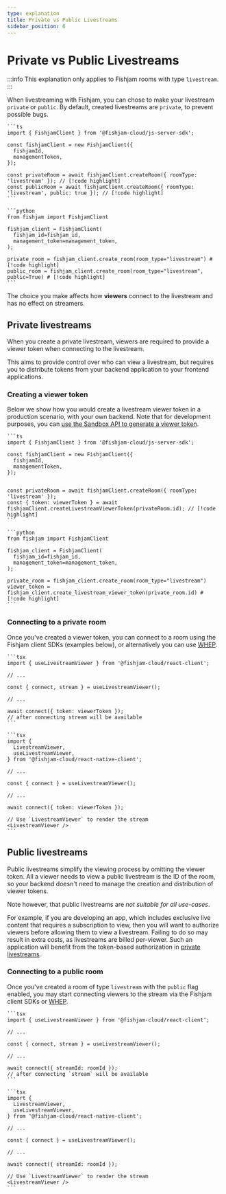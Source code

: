 ```yaml
---
type: explanation
title: Private vs Public Livestreams
sidebar_position: 6
---
```



# Private vs Public Livestreams

:::info
This explanation only applies to Fishjam rooms with type `livestream`.
:::

When livestreaming with Fishjam, you can chose to make your livestream `private` or `public`.
By default, created livestreams are `private`, to prevent possible bugs.

<Tabs groupId="language">
  <TabItem value="ts" label="Typescript">
  
    ```ts
    import { FishjamClient } from '@fishjam-cloud/js-server-sdk';

    const fishjamClient = new FishjamClient({
      fishjamId,
      managementToken,
    });

    const privateRoom = await fishjamClient.createRoom({ roomType: 'livestream' }); // [!code highlight]
    const publicRoom = await fishjamClient.createRoom({ roomType: 'livestream', public: true }); // [!code highlight]
    ```

  </TabItem>

  <TabItem value="python" label="Python">

    ```python
    from fishjam import FishjamClient

    fishjam_client = FishjamClient(
      fishjam_id=fishjam_id,
      management_token=management_token,
    );

    private_room = fishjam_client.create_room(room_type="livestream") # [!code highlight]
    public_room = fishjam_client.create_room(room_type="livestream", public=True) # [!code highlight]
    ```

  </TabItem>
</Tabs>

The choice you make affects how **viewers** connect to the livestream and has no effect on streamers.

## Private livestreams

When you create a private livestream, viewers are required to provide a viewer token when connecting to the livestream.

This aims to provide control over who can view a livestream, but requires you to distribute tokens from your backend application to your frontend applications.

### Creating a viewer token

Below we show how you would create a livestream viewer token in a production scenario, with your own backend.
Note that for development purposes, you can [use the Sandbox API to generate a viewer token](../tutorials/livestreaming#obtaining-a-token-1).

<Tabs groupId="language">
  <TabItem value="ts" label="Typescript">
  
    ```ts
    import { FishjamClient } from '@fishjam-cloud/js-server-sdk';

    const fishjamClient = new FishjamClient({
      fishjamId,
      managementToken,
    });


    const privateRoom = await fishjamClient.createRoom({ roomType: 'livestream' });
    const { token: viewerToken } = await fishjamClient.createLivestreamViewerToken(privateRoom.id); // [!code highlight]
    ```

  </TabItem>

  <TabItem value="python" label="Python">

    ```python
    from fishjam import FishjamClient

    fishjam_client = FishjamClient(
      fishjam_id=fishjam_id,
      management_token=management_token,
    );

    private_room = fishjam_client.create_room(room_type="livestream")
    viewer_token = fishjam_client.create_livestream_viewer_token(private_room.id) # [!code highlight]
    ```

  </TabItem>
</Tabs>

### Connecting to a private room

Once you've created a viewer token, you can connect to a room using the Fishjam client SDKs (examples below), or alternatively you can use [WHEP](../how-to/features/whip-whep#private-livestreams).

<Tabs groupId="platform">
  <TabItem value="react" label="React">
  
    ```tsx
    import { useLivestreamViewer } from '@fishjam-cloud/react-client';

    // ...

    const { connect, stream } = useLivestreamViewer();

    // ...

    await connect({ token: viewerToken });
    // after connecting stream will be available
    ```

  </TabItem>

  <TabItem value="react-native" label="React Native">

    ```tsx
    import {
      LivestreamViewer,
      useLivestreamViewer,
    } from '@fishjam-cloud/react-native-client';

    // ...

    const { connect } = useLivestreamViewer();

    // ...

    await connect({ token: viewerToken });

    // Use `LivestreamViewer` to render the stream
    <LivestreamViewer />
    ```

  </TabItem>
 </Tabs>

## Public livestreams

Public livestreams simplify the viewing process by omitting the viewer token.
All a viewer needs to view a public livestream is the ID of the room, so your backend doesn't need to manage the creation and distribution of viewer tokens.

Note however, that public livestreams are _not suitable for all use-cases_.

For example, if you are developing an app, which includes exclusive live content that requires a subscription to view, then you will want to authorize viewers before allowing them to view a livestream.
Failing to do so may result in extra costs, as livestreams are billed per-viewer.
Such an application will benefit from the token-based authorization in [private livestreams](#private-livestreams).

### Connecting to a public room

Once you've created a room of type `livestream` with the `public` flag enabled, you may start connecting viewers to the stream via the Fishjam client SDKs or [WHEP](../how-to/features/whip-whep#public-livestreams).

<Tabs groupId="platform">
  <TabItem value="react" label="React">
  
    ```tsx
    import { useLivestreamViewer } from '@fishjam-cloud/react-client';

    // ...

    const { connect, stream } = useLivestreamViewer();

    // ...

    await connect({ streamId: roomId });
    // after connecting `stream` will be available
    ```

  </TabItem>

  <TabItem value="react-native" label="React Native">

    ```tsx
    import {
      LivestreamViewer,
      useLivestreamViewer,
    } from '@fishjam-cloud/react-native-client';

    // ...

    const { connect } = useLivestreamViewer();

    // ...

    await connect({ streamId: roomId });

    // Use `LivestreamViewer` to render the stream
    <LivestreamViewer />
    ```

  </TabItem>
 </Tabs>
